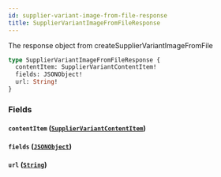 ```yaml
---
id: supplier-variant-image-from-file-response
title: SupplierVariantImageFromFileResponse
---
```


The response object from createSupplierVariantImageFromFile

```graphql
type SupplierVariantImageFromFileResponse {
  contentItem: SupplierVariantContentItem!
  fields: JSONObject!
  url: String!
}
```

### Fields

#### `contentItem` ([`SupplierVariantContentItem`](/developers/supplier-apis/supply-api/graphql/reference/objects/supplier-variant-content-item))

#### `fields` ([`JSONObject`](/developers/supplier-apis/supply-api/graphql/reference/scalars/jsonobject))

#### `url` ([`String`](/developers/supplier-apis/supply-api/graphql/reference/scalars/string))
